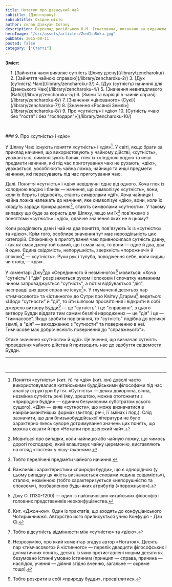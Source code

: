 ```yaml
---
title: Нотатки про дзенський чай
subtitle: (Дзентяроку)
subsubtitle: Східне місто
author: склав Дзякуан Сотаку
description: Переклад російською О.М. Ігнатовича, виконано за виданням «Тядо котен дзенсю» («Повна збірка класичних трактатів Шляху Чаю»)
heroImage: "/src/assets/articles/ZenChaRoku.jpg"
pubDate: 2015-08-11
posted: false
category: ["Статті"]
---
```


**Зміст:**
<section style="padding-left: 1rem;">
1. [Зайняття чаєм виявляє сутність Шляху дзену](/library/zencharoku/)
2. [Зайняття чайною справою](/library/zencharoku-2/)
3. [Дух (сутність) Чаю](/library/zencharoku-3/)
4. [Дух (сутність) начиння для Дзенського Чаю](/library/zencharoku-4/)
5. [Значення невигадливого (Вабі)](/library/zencharoku-5/)
6. [Зміни та варіяції в чайній справі](/library/zencharoku-6/)
7. [Значення «цінованого» (Сукі)](/library/zencharoku-7/)
8. [Значення «Росяної Землі»](/library/zencharoku-8/)
9. Про «сутність» і «дію»
10. [Сутність «чаю без "гостя" і без "господаря"»](/library/zencharoku-10/)
</section>

<p>&nbsp;</p>
### 9. Про «сутність» і «дію»

У Шляху Чаю існують поняття «сутність» і «дія»[^1]. У світі, якщо брати за приклад начиння, що використовують у чайному дійстві, «сутність», уважається, символізують баняк, глек із холодною водою та инші предмети начиння, які під час приготування чаю не рухають; «дію», уважається, уособлюють чайна ложка, чайниця та инші предмети начиння, які пересувають під час приготування чаю.

Далі. Поняття «сутність» і «дія» невідлучні одне від одного. Хоча глек із холодною водою і баняк — начиння, що символізує «сутність», вони, коли їх беруть і відносять, стають символами «дії». Хоча чайниця і чайна ложка належать до начиння, яке символізує «дію», вони, коли їх кладуть заради прикрашання[^2], стають символами «сутности». У такому випадку що буде за користь для Шляху, якщо ми їх[^3] пов'яжемо з поняттями «сутність» і «дія», одвічне значення яких не в цьому?

Коли розділяють дзен і чай на два поняття, пов'язують їх із «сутністю» та «дією». Крім того, особливе значення тут має нероздільність цих категорій. Споконвіку в приготування чаю привносилася сутність дзену, і так як смак дзену той самий, що і смак чаю, то вони — одне й два, два й одне. Єдина свідомість, непорушність, зверхність «порожнечі» й спокою[^4] — «сутність». Рухи рук і тулуба, поводження себе, коли сидиш чи стоїш,— «дія».

У коментарі Джу[^5]до «Серединного й незмінного»[^6] мовиться: «Хоча "сутність" і "дія" розрізняються рухом і спокоєм і спочатку належним чином запроваджується "сутність", а потім відбувається "дія", насправді цих двох справ не існує[^7]». У тлумаченні десятьох пар «тимчасового» та «істинного» до Сутри про Квітку Дгарми[^8] ведеться: «Щодо "сутности" й "дії", то йти шляхом просвітління і відкрити в собі джерело витвору Будди[^9] — це "сутність" і це "справжнє", з цього витвору Будди віддати тим самим безлічі народжених — це "дія" і це — "тимчасове". Якщо зробити порівняння, то "сутність" подібна до великої землі, а "дія" — виходженню з "сутности" та поверненню в неї. Тимчасове має доброчесність повернення до "справжнього"».

Отаке значення «сутности» й «дії». Це вчення, що визначає сутність проведення чайного дійства й призводить нас до здобуття свідомости Будди.

---


[^1]: Поняття «сутність» (кит. _ті_) та «дія» (кит. _юн_) доволі часто використовувалися китайськими буддійськими філософами під час аналізу структури буття. «Сутність» — деяка докорінна, вічна, незмінна сутність речі (яку, зрештою, можна ототожнити з «природою будди» — єдиним безумовним субстратом усього сущого). «Дія» — вияв «сутности», що може визначатися в найрізноманітніших формах (вигляді речі, її змінах і под.). Слід зазначити, що для близькобуддійської літератури не було характерно якесь суворе дотримування значень цих понять, що можна сказати й про «Нотатки про дзенский чай».

[^2]: Мовиться про випадки, коли чайницю або чайную ложку, що чимось дорогі господарю, який влаштовує чайну церемонію, виставляють на огляд «гостей» у нішу-_токонома_.

[^3]: Тобто перелічені предмети чайного начиння.

[^4]: Важливіші характеристики «природи будди», що є однорідною (у цьому випадку ця якість визначається словами «єдина свідомість»), сталою, незмінною (тобто характеризується «непорушністю та спокоєм»), позбавленою будь-яких атрибутів («порожньою»).

[^5]: Джу Сі (1130-1200) — один із найзначніших китайських філософів і головних представників неоконфуціанства.

[^6]: Кит. «_Джон-юн_». Один із трактатів, що входять до конфуціанського Чотирикнижжя. Авторство його приписується учню Конфуція - Дзи Сі.

[^7]: Тобто відсутність відмінности між «сутністю» та «дією».

[^8]: Незрозуміло, про який коментар згадує автор «Нотаток». Десять пар «тимчасового» й «істинного» — перелік двадцяти філософських і догматичних понять, десять із яких протиставлені иншим десяти як безумовно істинні умовно істинним (принцип — справа, причина — наслідок, учення — діяння згідно вченню, загальне — окреме тощо).

[^9]: Тобто розкрити в собі «природу будди», просвітлитися.

<p>&nbsp;</p>